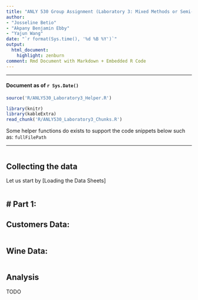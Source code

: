```yaml
---
title: "ANLY 530 Group Assignment (Laboratory 3: Mixed Methods or Semi-Supervised Learning)"
author:
- "Josseline Betio"
- "Akpany Benjamin Ebby"
- "Yajun Wang"
date: "`r format(Sys.time(), '%d %B %Y')`"
output:
  html_document:
    highlight: zenburn
comment: Rmd Document with Markdown + Embedded R Code
---
```


---

#### Document as of `r Sys.Date()`

```r

source('R/ANLY530_Laboratory3_Helper.R')

```

```r

library(knitr)
library(kableExtra)
read_chunk('R/ANLY530_Laboratory3_Chunks.R')

```

Some helper functions do exists to support the code snippets below such as: ```fullFilePath```

---

```r
```

## Collecting the data

Let us start by [Loading the Data Sheets]

```r
```

# Part 1:
-------------

## Customers Data:

```r
```

## Wine Data:

```r
```

## Analysis

TODO
